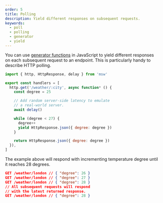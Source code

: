 ```yaml
---
order: 5
title: Polling
description: Yield different responses on subsequent requests.
keywords:
  - poll
  - polling
  - generator
  - yield
---
```


You can use [generator functions](https://developer.mozilla.org/en-US/docs/Web/JavaScript/Reference/Statements/function*) in JavaScript to yield different responses on each subsequent request to an endpoint. This is particularly handy to describe HTTP polling.

```js /*/ /yield/ {13}
import { http, HttpResponse, delay } from 'msw'

export const handlers = [
  http.get('/weather/:city', async function* () {
    const degree = 25

    // Add random server-side latency to emulate
    // a real-world server.
    await delay()

    while (degree < 27) {
      degree++
      yield HttpResponse.json({ degree: degree })
    }

    return HttpResponse.json({ degree: degree })
  }),
]
```

The example above will respond with incrementing temperature degree until it reaches 28 degrees.

```json
GET /weather/london // { "degree": 26 }
GET /weather/london // { "degree": 27 }
GET /weather/london // { "degree": 28 }
// All subsequent requests will respond
// with the latest returned response.
GET /weather/london // { "degree": 28 }
```
